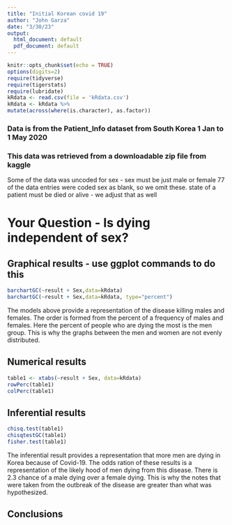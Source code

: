 ```yaml
---
title: "Initial Korean covid 19"
author: "John Garza"
date: "3/30/23"
output:
  html_document: default
  pdf_document: default
---
```


```r
knitr::opts_chunk$set(echo = TRUE)
options(digits=2)
require(tidyverse)
require(tigerstats)
require(lubridate)
kRdata <- read.csv(file = 'kRdata.csv')
kRdata <- kRdata %>%
mutate(across(where(is.character), as.factor))

```
### Data is from the Patient_Info dataset from South Korea 1 Jan to 1 May 2020
### This data was retrieved from a downloadable zip file from kaggle

Some of the data was uncoded for sex - sex must be just male or female
77 of the data entries were coded sex  as blank, so we omit these.
state of a patient must be died or alive - we adjust that as well   
  
# Your Question - Is dying independent of sex?






## Graphical results - use ggplot commands to do this  
```r
barchartGC(~result + Sex,data=kRdata)
barchartGC(~result + Sex,data=kRdata, type="percent")

```

The models above provide a representation of the disease killing males and females. The order is formed from the percent of a frequency of males and females. Here the percent of people who are dying the most is the men group. This is why the graphs between the men and women are not evenly distributed.
  





  
## Numerical results
```r
table1 <- xtabs(~result + Sex, data=kRdata)
rowPerc(table1)
colPerc(table1)
```


## Inferential results 
```r
chisq.test(table1)
chisqtestGC(table1)
fisher.test(table1)
```

The inferential result provides a representation that more men are dying in Korea because of Covid-19. The odds ration of these results is a representation of the likely hood of men dying from this disease. There is 2.3 chance of a male dying over a female dying. This is why the notes that were taken from the outbreak of the disease are greater than what was hypothesized.    

## Conclusions


